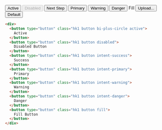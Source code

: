
<Button active icon="plus-circle" rightIcon="arrow-right">
  Active
</Button>
<Button disabled>Disabled</Button>
<Button intent="success" rightIcon="arrow-right">
  Next Step
</Button>
<Button intent="primary">Primary</Button>
<Button intent="warning">Warning</Button>
<Button intent="danger">Danger</Button>
<AnchorButton href="#" fill>
  Fill
</AnchorButton>
<Button>
  <Icon icon="file-earmark" />
  Upload... <Icon icon="x" />
</Button>

<div className="hk-blender">
  <Button>Default</Button>
</div>

```html
<div>
  <button type="button" class="hk1 button bi-plus-circle active">
    Active
  </button>
  <button type="button" class="hk1 button disabled">
    Disabled Button
  </button>
  <button type="button" class="hk1 button intent-success">
    Success
  </button>
  <button type="button" class="hk1 button intent-primary">
    Primary
  </button>
  <button type="button" class="hk1 button intent-warning">
    Warning
  </button>
  <button type="button" class="hk1 button intent-danger">
    Danger
  </button>
  <button type="button" class="hk1 button fill">
    Fill Button
  </button>
</div>
```
